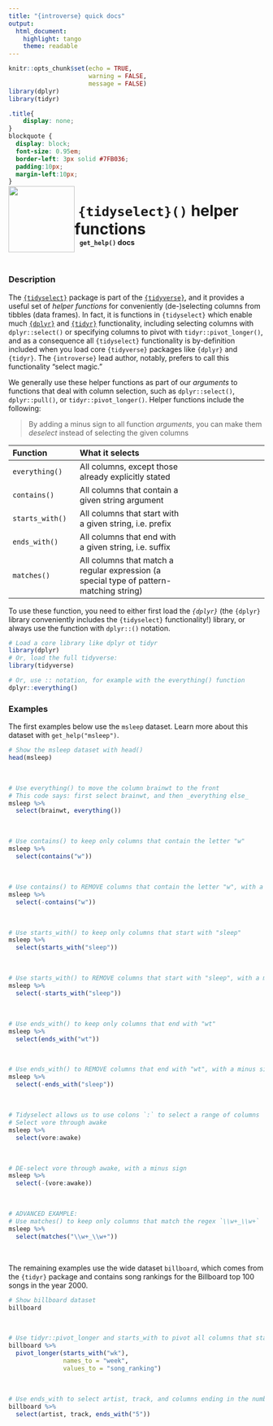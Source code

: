 ```yaml
---
title: "{introverse} quick docs"
output: 
  html_document:
    highlight: tango
    theme: readable
---
```



```r
knitr::opts_chunk$set(echo = TRUE, 
                      warning = FALSE, 
                      message = FALSE)
library(dplyr)
library(tidyr)
```

```css
.title{
    display: none;
}
blockquote {
  display: block;
  font-size: 0.95em;
  border-left: 3px solid #7FB036;
  padding:10px;
  margin-left:10px;
}
```

<div>
<br>
 <img src = "logo.png" style = "float:left;height:130px;margin-top:-30px;">
 <span style = "font-weight:bold;font-size:30px;"> 
  &nbsp;<code>{tidyselect}()</code> helper functions
 </span>
 <br>
 <b>&nbsp;&nbsp;&nbsp;<code>get_help()</code> docs</b>
</div>
<br>

### Description

The  [`{tidyselect}`](https://tidyselect.r-lib.org/) package is part of the [`{tidyverse}`](https://www.tidyverse.org/), and it provides a useful set of _helper functions_ for conveniently (de-)selecting columns from tibbles (data frames). In fact, it is functions in `{tidyselect}` which enable much [`{dplyr}`](https://dplyr.tidyverse.org/) and [`{tidyr}`](https://tidyr.tidyverse.org/) functionality, including selecting columns with `dplyr::select()` or specifying columns to pivot with `tidyr::pivot_longer()`, and as a consequence all `{tidyselect}` functionality is by-definition included when you load core `{tidyverse}` packages like `{dplyr}` and `{tidyr}`. The `{introverse}` lead author, notably, prefers to call this functionality "select magic."

We generally use these helper functions as part of our _arguments_ to functions that deal with column selection, such as `dplyr::select()`, `dplyr::pull()`, or `tidyr::pivot_longer()`. Helper functions include the following:

> By adding a minus sign to all function _arguments_, you can make them _deselect_ instead of selecting the given columns

| Function | What it selects | 
|:---------|:---------------|:-----------|
| `everything()` | All columns, except those already explicitly stated |
| `contains()`     |  All columns that contain a given string argument |
| `starts_with()`     | All columns that start with a given string, i.e. prefix |
| `ends_with()`     | All columns that end with a given string, i.e. suffix |
| `matches()`     |  All columns that match a regular expression (a special type of pattern-matching string) |

To use these function, you need to either first load the _`{dplyr}`_ (the `{dplyr}` library conveniently includes the `{tidyselect}` functionality!) library, or always use the function with `dplyr::()` notation.

```r
# Load a core library like dplyr ot tidyr
library(dplyr)
# Or, load the full tidyverse:
library(tidyverse)

# Or, use :: notation, for example with the everything() function
dplyr::everything()
```


### Examples

The first examples below use the `msleep` dataset. Learn more about this dataset with `get_help("msleep")`.

```r
# Show the msleep dataset with head()
head(msleep)
```

<br>

```r
# Use everything() to move the column brainwt to the front
# This code says: first select brainwt, and then _everything else_
msleep %>% 
  select(brainwt, everything())
```

<br>  <!-- Do not delete the <br>, and make sure to keep the previous and following lines blank. -->


```r
# Use contains() to keep only columns that contain the letter "w"
msleep %>%
  select(contains("w"))
```

<br> 

```r
# Use contains() to REMOVE columns that contain the letter "w", with a minus sign
msleep %>%
  select(-contains("w"))
```

<br> 


```r
# Use starts_with() to keep only columns that start with "sleep"
msleep %>%
  select(starts_with("sleep"))
```

<br> 

```r
# Use starts_with() to REMOVE columns that start with "sleep", with a minus sign
msleep %>%
  select(-starts_with("sleep"))
```

<br> 

```r
# Use ends_with() to keep only columns that end with "wt"
msleep %>%
  select(ends_with("wt"))
```

<br> 

```r
# Use ends_with() to REMOVE columns that end with "wt", with a minus sign
msleep %>%
  select(-ends_with("sleep"))
```

<br> 

```r
# Tidyselect allows us to use colons `:` to select a range of columns
# Select vore through awake
msleep %>%
  select(vore:awake)
```

<br> 

```r
# DE-select vore through awake, with a minus sign
msleep %>%
  select(-(vore:awake))
```
<br>
```r
# ADVANCED EXAMPLE:
# Use matches() to keep only columns that match the regex `\\w+_\\w+`
msleep %>%
  select(matches("\\w+_\\w+"))
```

<br>


The remaining examples use the wide dataset `billboard`, which comes from the `{tidyr}` package and contains song rankings for the Billboard top 100 songs in the year 2000.


```r
# Show billboard dataset
billboard
```

<br>


```r
# Use tidyr::pivot_longer and starts_with to pivot all columns that start with "wk"
billboard %>%
  pivot_longer(starts_with("wk"),
               names_to = "week", 
               values_to = "song_ranking")
```

<br>

```r
# Use ends_with to select artist, track, and columns ending in the number 5
billboard %>%
  select(artist, track, ends_with("5"))
```